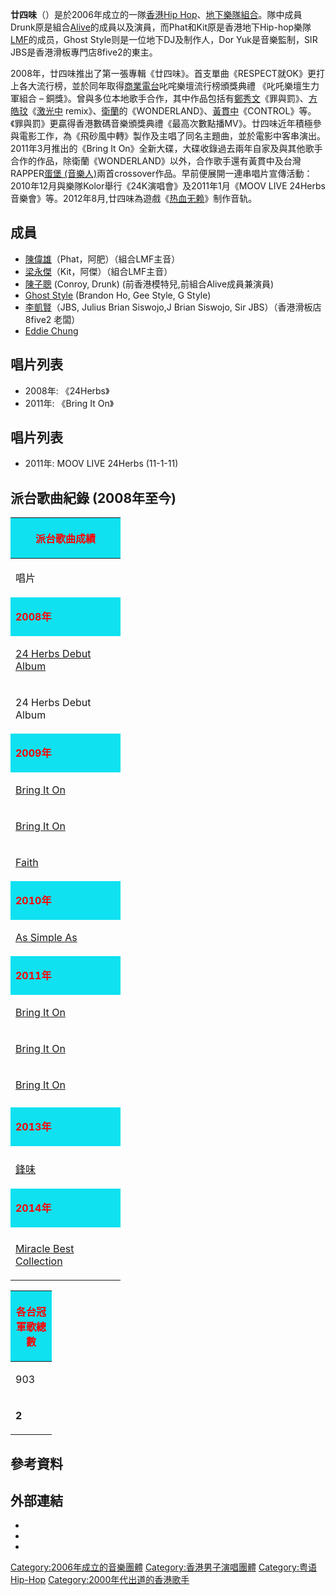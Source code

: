 {{Otheruses|subject=香港说唱组合|other=一種涼茶|廿四味}}
{{Notability Unreferenced|time=2022-01-27T09:25:54+00:00}}
{{Unreferenced|time=2022-01-27T09:25:54+00:00}}
{{藝人
| Name            = 廿四味<br>24Herbs
| Background      = 樂團
| Origin          = {{HKG}}
| Genre           = {{le|Rapcore|Rapcore}}、[[Hip_Hop|Hip Hop]]、{{le|Hardcore Rap|Hardcore hip hop}}
| Years_active    = 2006年至今 
| Current_members = [[陳偉雄|陳偉雄]]（Phat Chan）<br />  [[梁永傑|梁永傑]]（Kit Leung）<br /> [[陳子聰|陳子聰]] (Drunk) <br /> [[Ghost_Style|Ghost Style]] (Brandon Ho, Gee Style) <br /> [[李凱賢|李凱賢]]（JBS, Julius Brian Siswojo, Sir JBS）<br /> [[Eddie_Chung|Eddie Chung]] (Dor Yuk)Co(rap singer)
}}

'''廿四味'''（{{lang-en|'''24herbs'''}}）是於2006年成立的一隊[[香港|香港]][[Hip_Hop|Hip Hop]]、{{le|Rapcore|Rapcore}}[[地下樂隊|地下樂隊]][[組合|組合]]。隊中成員Drunk原是組合[[Alive|Alive]]的成員以及演員，而Phat和Kit原是香港地下Hip-hop樂隊[[LMF|LMF]]的成员，Ghost Style则是一位地下DJ及制作人，Dor Yuk是音樂監制，SIR JBS是香港滑板專門店8five2的東主。

2008年，廿四味推出了第一張專輯《廿四味》。首支單曲《RESPECT就OK》更打上各大流行榜，並於同年取得[[商業電台|商業電台]]叱咤樂壇流行榜頒獎典禮 《叱吒樂壇生力軍組合 – 銅獎》。曾與多位本地歌手合作，其中作品包括有[[鄭秀文|鄭秀文]]《罪與罰》、[[方皓玟|方皓玟]]《[[激光中|激光中]] remix》、[[衛蘭|衛蘭]]的《WONDERLAND》、[[黃貫中|黃貫中]]《CONTROL》等。《罪與罰》更贏得香港數碼音樂頒獎典禮《最高次數點播MV》。廿四味近年積極參與電影工作，為《飛砂風中轉》製作及主唱了同名主題曲，並於電影中客串演出。2011年3月推出的《Bring It On》全新大碟，大碟收錄過去兩年自家及與其他歌手合作的作品，除衛蘭《WONDERLAND》以外，合作歌手還有黃貫中及台灣RAPPER[[蛋堡_(音樂人)|蛋堡 (音樂人)]]兩首crossover作品。早前便展開一連串唱片宣傳活動：2010年12月與樂隊Kolor舉行《24K演唱會》及2011年1月《MOOV LIVE 24Herbs 音樂會》等。2012年8月,廿四味為遊戲《[[热血无赖|热血无赖]]》制作音轨。

==成員==
* [[陳偉雄|陳偉雄]]（Phat，阿肥）（組合LMF主音）
* [[梁永傑|梁永傑]]（Kit，阿傑）（組合LMF主音）
* [[陳子聰|陳子聰]] (Conroy, Drunk) (前香港模特兒,前組合Alive成員兼演員)
* [[Ghost_Style|Ghost Style]] (Brandon Ho, Gee Style, G Style) 
* [[李凱賢|李凱賢]]（JBS, Julius Brian Siswojo,J Brian Siswojo, Sir JBS）（香港滑板店8five2 老闆）
* [[Eddie_Chung|Eddie Chung]]

==唱片列表==
* 2008年: 《24Herbs》
* 2011年: 《Bring It On》

==唱片列表==
* 2011年: MOOV LIVE 24Herbs (11-1-11)

==派台歌曲紀錄 (2008年至今)==
{| class="wikitable" cellpadding="1"
|-
! style="background:#0FE1F0; color:#FF0000" colspan="7" | '''派台歌曲成績'''
|-
| width="160"| 唱片 || width="160"| 歌曲 || width="50"| 903 || width="50"| RTHK || width="50"| 997 || width="50"| TVB || width="190"| 備註
|-
! style="background:#0FE1F0; color:#FF0000" colspan="7" | '''2008年'''
|-
| [[24_Herbs_Debut_Album|24 Herbs Debut Album]] || Respect就OK || 10 || - || - || - || 
|-
| 24 Herbs Debut Album || Champions || - || - || - || - || 
|-
! style="background:#0FE1F0; color:#FF0000" colspan="7" | '''2009年'''
|-
| [[Bring_It_On|Bring It On]] || Hu Ge! || - || - || - || - || 
|-
| [[Bring_It_On|Bring It On]] || Do You Know Me || - || - || - || - || 
|-
| [[信_Faith|Faith]] || 罪與罰 || '''1''' || 2 || 2 || - || 與[[鄭秀文|鄭秀文]]合唱
|-
! style="background:#0FE1F0; color:#FF0000" colspan="7" | '''2010年'''
|-
| [[As_Simple_As|As Simple As]] || 24K || 20 || - || - || - || 與[[Kolor|Kolor]]合唱
|-
! style="background:#0FE1F0; color:#FF0000" colspan="7" | '''2011年'''
|-
| [[Bring_It_On|Bring It On]] || Wonderland || - || 4 || 2 || - || 與[[衛蘭|衛蘭]]合唱
|-
| [[Bring_It_On|Bring It On]] || Control || 20 || - || 2 || - || 與[[黃貫中|黃貫中]]合唱
|-
| [[Bring_It_On|Bring It On]] || Fashionista || 11 || - || - || - || 
|-
| || Big Man || 11 || 9 || - || '''1''' || 與[[梁漢文|梁漢文]]合唱
|-
! style="background:#0FE1F0; color:#FF0000" colspan="7" | '''2013年'''
|-
|  || Hot In The 852 || 2 || 4 || - || - || 
|-
| [[鋒味|鋒味]] || 愛最大 || '''1''' || '''1''' || - || - || 電影《[[救火英雄|救火英雄]]》主題曲<br>與[[謝霆鋒|謝霆鋒]]合唱
|-
! style="background:#0FE1F0; color:#FF0000" colspan="7" | '''2014年'''
|-
|  || Work It || 14 || 15 || 5 || - || 
|-
| [[Miracle_Best_Collection|Miracle Best Collection]] || 戰勝自己 || - || 7 || 5 || - || 與[[鄭秀文|鄭秀文]]合唱
|}
{| class="wikitable" cellpadding="1"
|-
! style="background:#0FE1F0; color:#FF0000" colspan="5" | '''各台冠軍歌總數'''
|-
| width="50"| 903 || width="50"| RTHK || width="50"| 997 || width="50"| TVB || width="160"| 備註
|-
| '''2''' || '''1''' || '''0''' || '''1''' || '''四台冠軍歌總數: 0'''
|}

== 參考資料 ==
{{reflist}}

== 外部連結 ==
* {{official website|24herbs.com/}}
* {{Facebook|24HERBS}}
* {{weibo|twentyfourherbs}}

{{豐德麗旗下歌手}}

{{DEFAULTSORT:24 Herbs}}
[[Category:2006年成立的音樂團體|Category:2006年成立的音樂團體]]
[[Category:香港男子演唱團體|Category:香港男子演唱團體]]
[[Category:粤语Hip-Hop|Category:粤语Hip-Hop]]
[[Category:2000年代出道的香港歌手|Category:2000年代出道的香港歌手]]